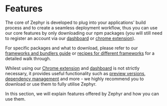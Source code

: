 # Features

The core of Zephyr is developed to plug into your applications' build process and to create a seamless deployment workflow, thus you can use our core features by only downloading our npm packages (you will still need to register an account via our [dashboard](https://app.zephyr-cloud.io) or [chrome extension](https://chromewebstore.google.com/detail/zephyr-mission-control/liflhldchhinbaeplljlplhnbkdidedn)).

For specific packages and what to download, please refer to our [frameworks and bundlers guide](/supported) or [recipes for different frameworks](/recipes) for a detailed walk through.

Whilest using our [Chrome extension](https://chromewebstore.google.com/detail/zephyr-mission-control/liflhldchhinbaeplljlplhnbkdidedn) and [dashboard](https://app.zephyr-cloud.io) is not strictly necessary, it provides useful functionality such as [preview versions](#preview-versions), [dependency management](#dependency-management) and more - we highly recommend you to download or use them to fully utilise Zephyr.

In this section, we will explain features offered by Zephyr and how you can use them.
